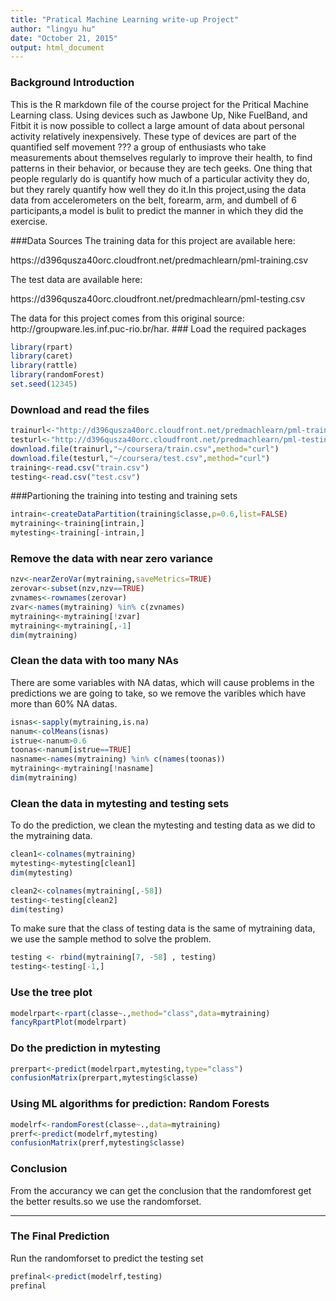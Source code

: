 ```yaml
---
title: "Pratical Machine Learning write-up Project"
author: "lingyu hu"
date: "October 21, 2015"
output: html_document
---
```

### Background Introduction
This is the R markdown file of the course project for the Pritical Machine Learning class. Using devices such as Jawbone Up, Nike FuelBand, and Fitbit it is now possible to collect a large amount of data about personal activity relatively inexpensively. These type of devices are part of the quantified self movement ??? a group of enthusiasts who take measurements about themselves regularly to improve their health, to find patterns in their behavior, or because they are tech geeks. One thing that people regularly do is quantify how much of a particular activity they do, but they rarely quantify how well they do it.In this project,using the data data from accelerometers on the belt, forearm, arm, and dumbell of 6 participants,a model is bulit to predict the manner in which they did the exercise.

###Data Sources
The training data for this project are available here:

https://d396qusza40orc.cloudfront.net/predmachlearn/pml-training.csv

The test data are available here:

https://d396qusza40orc.cloudfront.net/predmachlearn/pml-testing.csv

The data for this project comes from this original source: http://groupware.les.inf.puc-rio.br/har.
### Load the required packages
```r
library(rpart)
library(caret)
library(rattle)
library(randomForest)
set.seed(12345)
```
### Download and read the files
```r
trainurl<-"http://d396qusza40orc.cloudfront.net/predmachlearn/pml-training.csv"
testurl<-"http://d396qusza40orc.cloudfront.net/predmachlearn/pml-testing.csv"
download.file(trainurl,"~/coursera/train.csv",method="curl")
download.file(testurl,"~/coursera/test.csv",method="curl")
training<-read.csv("train.csv")
testing<-read.csv("test.csv")
```
###Partioning the training into testing and training sets
```r
intrain<-createDataPartition(training$classe,p=0.6,list=FALSE)
mytraining<-training[intrain,]
mytesting<-training[-intrain,]
```
### Remove the data with near zero variance
```r
nzv<-nearZeroVar(mytraining,saveMetrics=TRUE)
zerovar<-subset(nzv,nzv==TRUE)
zvnames<-rownames(zerovar)
zvar<-names(mytraining) %in% c(zvnames)
mytraining<-mytraining[!zvar]
mytraining<-mytraining[,-1]
dim(mytraining)
```
### Clean the data with too many NAs
There are some variables with NA datas, which will cause problems in the predictions we are going to take, so we remove the varibles which have more than 60% NA datas. 
```r
isnas<-sapply(mytraining,is.na)
nanum<-colMeans(isnas)
istrue<-nanum>0.6
toonas<-nanum[istrue==TRUE]
nasname<-names(mytraining) %in% c(names(toonas))
mytraining<-mytraining[!nasname]
dim(mytraining)
```
### Clean the data in mytesting and testing sets
To do the prediction, we clean the mytesting and testing data as we did to the mytraining data.
```r
clean1<-colnames(mytraining)
mytesting<-mytesting[clean1]
dim(mytesting)

clean2<-colnames(mytraining[,-58])
testing<-testing[clean2]
dim(testing)
```
To make sure that the class of testing data is the same of mytraining data, we use the sample method to solve the problem.
```r

testing <- rbind(mytraining[7, -58] , testing)
testing<-testing[-1,]
```
### Use the tree plot
```r
modelrpart<-rpart(classe~.,method="class",data=mytraining)
fancyRpartPlot(modelrpart)
```
### Do the prediction in mytesting
```r
prerpart<-predict(modelrpart,mytesting,type="class")
confusionMatrix(prerpart,mytesting$classe)
```
### Using ML algorithms for prediction: Random Forests
```r
modelrf<-randomForest(classe~.,data=mytraining)
prerf<-predict(modelrf,mytesting)
confusionMatrix(prerf,mytesting$classe)
```
### Conclusion
From the accurancy we can get the conclusion that the randomforest get the better results.so we use the randomforset.

___________________________
### The Final Prediction
Run the randomforset to predict the testing set
```r
prefinal<-predict(modelrf,testing)
prefinal
```